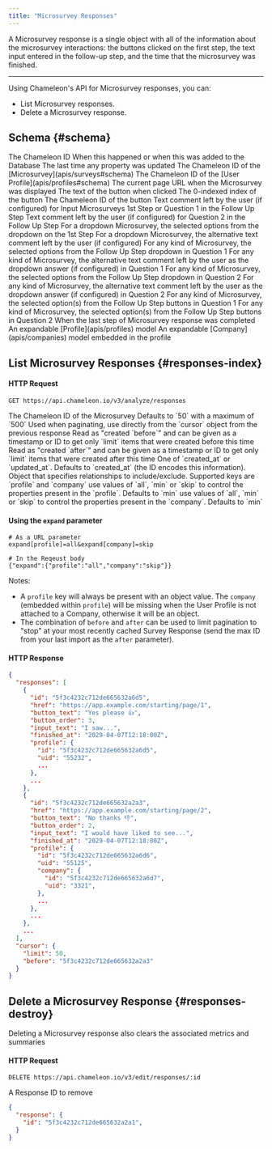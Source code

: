 ```yaml
---
title: "Microsurvey Responses"
---
```


A Microsurvey response is a single object with all of the information about the microsurvey interactions: the buttons clicked on the first step, the text input entered in the follow-up step, and the time that the microsurvey was finished.

------

Using Chameleon's API for Microsurvey responses, you can:

- List Microsurvey responses.
- Delete a Microsurvey response.


## Schema {#schema}

<ParamField path="id" type="ID">
The Chameleon ID
</ParamField>

<ParamField path="created_at" type="timestamp">
When this happened or when this was added to the Database
</ParamField>

<ParamField path="updated_at" type="timestamp">
The last time any property was updated
</ParamField>

<ParamField path="survey_id" type="ID">
The Chameleon ID of the [Microsurvey](apis/surveys#schema)
</ParamField>

<ParamField path="profile_id" type="ID">
The Chameleon ID of the [User Profile](apis/profiles#schema)
</ParamField>

<ParamField path="href" type="string">
The current page URL when the Microsurvey was displayed
</ParamField>

<ParamField path="button_text" type="string">
The text of the button when clicked
</ParamField>

<ParamField path="button_order" type="number">
The 0-indexed index of the button
</ParamField>

<ParamField path="button_id" type="ID">
The Chameleon ID of the button
</ParamField>

<ParamField path="input_text" type="string">
Text comment left by the user (if configured) for Input Microsurveys 1st Step or Question 1 in the Follow Up Step
</ParamField>

<ParamField path="comment_step_input_text2" type="string">
Text comment left by the user (if configured) for Question 2 in the Follow Up Step
</ParamField>

<ParamField path="dropdown_items" type="string">
For a dropdown Microsurvey, the selected options from the dropdown on the 1st Step
</ParamField>

<ParamField path="other_text" type="string">
For a dropdown Microsurvey, the alternative text comment left by the user (if configured)
</ParamField>

<ParamField path="comment_step_dropdown_items" type="string">
For any kind of Microsurvey, the selected options from the Follow Up Step dropdown in Question 1
</ParamField>

<ParamField path="comment_step_other_text" type="string">
For any kind of Microsurvey, the alternative text comment left by the user as the dropdown answer (if configured) in Question 1
</ParamField>

<ParamField path="comment_step_dropdown_items2" type="string">
For any kind of Microsurvey, the selected options from the Follow Up Step dropdown in Question 2
</ParamField>

<ParamField path="comment_step_other_text2" type="string">
For any kind of Microsurvey, the alternative text comment left by the user as the dropdown answer (if configured) in Question 2
</ParamField>

<ParamField path="comment_step_buttons_selected" type="string">
For any kind of Microsurvey, the selected option(s) from the Follow Up Step buttons in Question 1
</ParamField>

<ParamField path="comment_step_buttons_selected2" type="string">
For any kind of Microsurvey, the selected option(s) from the Follow Up Step buttons in Question 2
</ParamField>

<ParamField path="finished_at" type="timestamp">
When the last step of Microsurvey response was completed
</ParamField>

<ParamField path="profile" type="object">
An expandable [Profile](apis/profiles) model
</ParamField>

<ParamField path="profile.company" type="none">
An expandable [Company](apis/companies) model embedded in the profile
</ParamField>

## List Microsurvey Responses {#responses-index}

#### HTTP Request

```
GET https://api.chameleon.io/v3/analyze/responses
```

<ParamField path="id" type="required">
The Chameleon ID of the Microsurvey
</ParamField>

<ParamField path="limit" type="optional">
Defaults to `50` with a maximum of `500`
</ParamField>

<ParamField path="before" type="optional">
Used when paginating, use directly from the `cursor` object from the previous response
</ParamField>

<ParamField path="before" type="optional">
Read as "created `before`" and can be given as a timestamp or ID to get only `limit` items that were created before this time
</ParamField>

<ParamField path="after" type="optional">
Read as "created `after`" and can be given as a timestamp or ID to get only `limit` items that were created after this time
</ParamField>

<ParamField path="order" type="optional">
One of `created_at` or `updated_at`. Defaults to `created_at` (the ID encodes this information).
</ParamField>

<ParamField path="expand" type="optional">
Object that specifies relationships to include/exclude. Supported keys are `profile` and `company`
</ParamField>

<ParamField path="expand.profile" type="optional">
use values of `all`, `min` or `skip` to control the properties present in the `profile`. Defaults to `min`
</ParamField>

<ParamField path="expand.company" type="optional">
use values of `all`, `min` or `skip` to control the properties present in the `company`. Defaults to `min`
</ParamField>

#### Using the `expand` parameter

```
# As a URL parameter
expand[profile]=all&expand[company]=skip

# In the Reqeust body
{"expand":{"profile":"all","company":"skip"}}
```

Notes:
- A `profile` key will always be present with an object value. The `company` (embedded within `profile`) will be missing when the User Profile is not attached to a Company, otherwise it will be an object.
- The combination of `before` and `after` can be used to limit pagination to "stop" at your most recently cached Survey Response (send the max ID from your last import as the `after` parameter).


#### HTTP Response

```json
{
  "responses": [
    {
      "id": "5f3c4232c712de665632a6d5",
      "href": "https://app.example.com/starting/page/1",
      "button_text": "Yes please 👍",
      "button_order": 3,
      "input_text": "I saw...",
      "finished_at": "2029-04-07T12:18:00Z",
      "profile": {
        "id": "5f3c4232c712de665632a6d5",
        "uid": "55232",
        ...
      },
      ...
    },
    {
      "id": "5f3c4232c712de665632a2a3",
      "href": "https://app.example.com/starting/page/2",
      "button_text": "No thanks 👎",
      "button_order": 2,
      "input_text": "I would have liked to see...",
      "finished_at": "2029-04-07T12:18:00Z",
      "profile": {
        "id": "5f3c4232c712de665632a6d6",
        "uid": "55125",
        "company": {
          "id": "5f3c4232c712de665632a6d7",
          "uid": "3321",
        },
        ...
      },
      ...
    },
    ...
  ],
  "cursor": {
    "limit": 50,
    "before": "5f3c4232c712de665632a2a3"
  }
}
```

## Delete a Microsurvey Response {#responses-destroy}

Deleting a Microsurvey response also clears the associated metrics and summaries

#### HTTP Request

```
DELETE https://api.chameleon.io/v3/edit/responses/:id
```

<ParamField path="id" type="required">
A Response ID to remove
</ParamField>

```json
{
  "response": {
    "id": "5f3c4232c712de665632a2a1",
  }
}
```